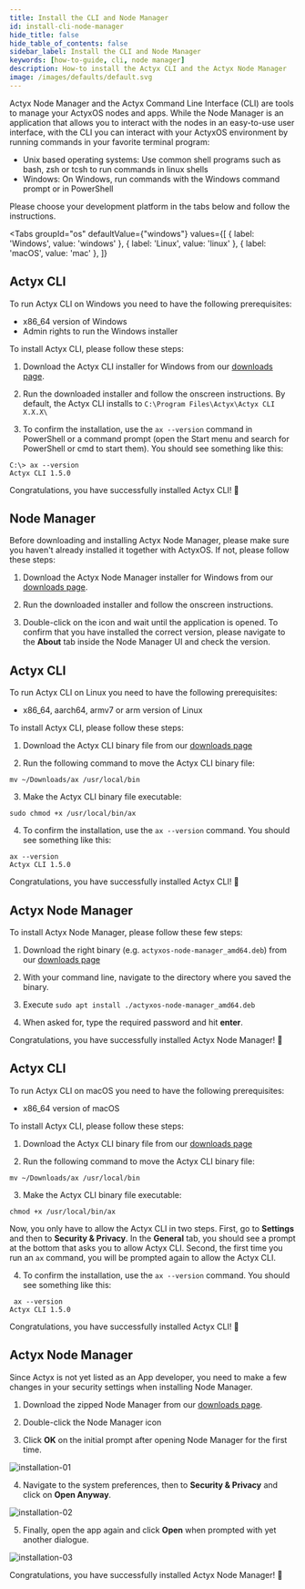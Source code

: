 ```yaml
---
title: Install the CLI and Node Manager
id: install-cli-node-manager
hide_title: false
hide_table_of_contents: false
sidebar_label: Install the CLI and Node Manager
keywords: [how-to-guide, cli, node manager]
description: How-to install the Actyx CLI and the Actyx Node Manager
image: /images/defaults/default.svg
---
```



Actyx Node Manager and the Actyx Command Line Interface (CLI) are tools to manage your ActyxOS nodes and apps.
While the Node Manager is an application that allows you to interact with the nodes in an easy-to-use user interface,
with the CLI you can interact with your ActyxOS environment by running commands in your favorite terminal program:

- Unix based operating systems: Use common shell programs such as bash, zsh or tcsh to run commands in linux shells
- Windows: On Windows, run commands with the Windows command prompt or in PowerShell

Please choose your development platform in the tabs below and follow the instructions.

<Tabs
  groupId="os"
  defaultValue={"windows"}
  values={[
    { label: 'Windows', value: 'windows' },
    { label: 'Linux', value: 'linux' },
    { label: 'macOS', value: 'mac' },
  ]}
>
<TabItem value="windows">


## Actyx CLI

To run Actyx CLI on Windows you need to have the following prerequisites:

- x86_64 version of Windows
- Admin rights to run the Windows installer

To install Actyx CLI, please follow these steps:

1. Download the Actyx CLI installer for Windows from our [downloads page](https://downloads.actyx.com/).

2. Run the downloaded installer and follow the onscreen instructions. By default, the Actyx CLI installs to `C:\Program Files\Actyx\Actyx CLI X.X.X\`

3. To confirm the installation, use the `ax --version` command in PowerShell or a command prompt (open the Start menu and search for PowerShell or cmd to start them). You should see something like this:

```
C:\> ax --version
Actyx CLI 1.5.0
```

Congratulations, you have successfully installed Actyx CLI! 🎉

## Node Manager

Before downloading and installing Actyx Node Manager, please make sure you haven't already installed it together with ActyxOS.
If not, please follow these steps:

1. Download the Actyx Node Manager installer for Windows from our [downloads page](https://downloads.actyx.com/).

2. Run the downloaded installer and follow the onscreen instructions.

3. Double-click on the icon and wait until the application is opened. To confirm that you have installed the correct version, please navigate to the **About** tab inside the Node Manager UI and check the version.

</TabItem>
<TabItem value="linux">


<h2>Actyx CLI</h2>

To run Actyx CLI on Linux you need to have the following prerequisites:

- x86_64, aarch64, armv7 or arm version of Linux

To install Actyx CLI, please follow these steps:

1. Download the Actyx CLI binary file from our [downloads page](https://downloads.actyx.com/)

2. Run the following command to move the Actyx CLI binary file:

```text
mv ~/Downloads/ax /usr/local/bin
```

3. Make the Actyx CLI binary file executable:

```text
sudo chmod +x /usr/local/bin/ax
```

4. To confirm the installation, use the `ax --version` command. You should see something like this:

```text
ax --version
Actyx CLI 1.5.0
```

Congratulations, you have successfully installed Actyx CLI! 🎉

<h2>Actyx Node Manager</h2>

To install Actyx Node Manager, please follow these few steps:

1. Download the right binary (e.g. `actyxos-node-manager_amd64.deb`) from our [downloads page](https://downloads.actyx.com/)

2. With your command line, navigate to the directory where you saved the binary.

3. Execute `sudo apt install ./actyxos-node-manager_amd64.deb`

4. When asked for, type the required password and hit **enter**.

Congratulations, you have successfully installed Actyx Node Manager! 🎉

</TabItem>
<TabItem value="mac">


<h2>Actyx CLI</h2>

To run Actyx CLI on macOS you need to have the following prerequisites:

- x86_64 version of macOS

To install Actyx CLI, please follow these steps:

1. Download the Actyx CLI binary file from our [downloads page](https://downloads.actyx.com/)

2. Run the following command to move the Actyx CLI binary file:

```text
mv ~/Downloads/ax /usr/local/bin
```

3. Make the Actyx CLI binary file executable:

```text
chmod +x /usr/local/bin/ax
```

Now, you only have to allow the Actyx CLI in two steps.
First, go to **Settings** and then to **Security &amp; Privacy**.
In the **General** tab, you should see a prompt at the bottom that asks you to allow Actyx CLI.
Second, the first time you run an `ax` command, you will be prompted again to allow the Actyx CLI.

4. To confirm the installation, use the `ax --version` command. You should see something like this:

```text
 ax --version
Actyx CLI 1.5.0
```

Congratulations, you have successfully installed Actyx CLI! 🎉

<h2>Actyx Node Manager</h2>

Since Actyx is not yet listed as an App developer, you need to make a few changes in your security settings when installing Node Manager.

1. Download the zipped Node Manager from our [downloads page](https://downloads.actyx.com/).

2. Double-click the Node Manager icon

3. Click **OK** on the initial prompt after opening Node Manager for the first time.

![installation-01](../../../images/how-to/local-development/installation-01.png)

4. Navigate to the system preferences, then to **Security &amp; Privacy** and click on **Open Anyway**.

![installation-02](../../../images/how-to/local-development/installation-02.png)

5. Finally, open the app again and click **Open** when prompted with yet another dialogue.

![installation-03](../../../images/how-to/local-development/installation-03.png)

Congratulations, you have successfully installed Actyx Node Manager! 🎉

</TabItem>
</Tabs>

